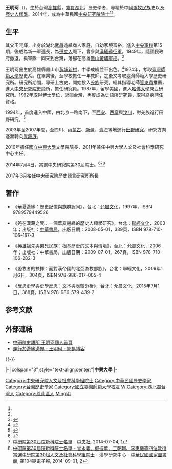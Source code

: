 {{Infobox Officeholder
| name = 王明珂<br />Micheal Wang
| nickname = 
| image =
| order=中央研究院院士
| sex = 男
| birth_date ={{birth_year_and _age|1952}}
| birth_place = {{ROC}} [[高雄縣|高雄縣]][[鳳山市|鳳山市]]
| death_date =
| death_place =
| Native place =
| nationality = {{ROC}}
| 居住地 ={{TWN}}[[台北市|台北市]]
| 職業 = 歷史學者
| party = 
| parents = 
| relatives = 
| spouse = 
| children = 
| 伴侶 =
| profession = 
| website = 
| educate=
*[[國立鳳山高級中學|鳳山高中]]
*[[國立臺灣師範大學|國立臺灣師範大學]]歷史學系
*[[國立臺灣師範大學|國立臺灣師範大學]]歷史學研究所碩士
*[[哈佛大學|哈佛大學]]東亞研究所博士
|past=
*[[中央研究院|中央研究院]]歷史語言研究所助理研究員
*[[中央研究院|中央研究院]]歷史語言研究所副研究員
*[[國立臺灣師範大學|國立臺灣師範大學]]歷史學系兼任副教授
*[[東吳大學|東吳大學]] 歷史學系兼任副教授
*[[國立政治大學|國立政治大學]] 民族系兼任副教授
*[[國立台灣大學|國立台灣大學]]人類學系副教授
*[[國立中興大學|國立中興大學]]歷史學系主任
*[[國立中興大學|國立中興大學]]文學院院長
*[[國立中興大學|國立中興大學]]人文社會研究中心主任
*[[中央研究院|中央研究院]]院士
*[[中央研究院|中央研究院]]歷史語言研究所所長
|work=
* 《華夏邊緣──歷史記憶與族群認同》
* 《羌在漢藏之間：一個華夏邊緣的歷史人類學研究》
}}

'''王明珂'''（{{bd|1952年||||}}），生於台灣[[高雄縣|高雄縣]]，[[籍貫|籍貫]][[湖北|湖北]]，歷史學者，專精於中國[[游牧民族|游牧民族]]史以及[[歷史人類學|歷史人類學]]。2014年，成為中華民國[[中央研究院院士|中央研究院院士]]<ref name="cna-201407040006"/><ref name="ccs-ncl-2014-0901-3939"/>。

==生平==
其父王光輝，出身於湖北[[武昌|武昌]]造紙商人家庭，自幼家境富裕。進入[[中央軍校|中央軍校]]第15期，後成為新一軍連長，為[[孫立人|孫立人]]麾下，曾參與[[滇緬遠征軍|滇緬遠征軍]]。1949年，隨國民政府撤退，與軍隊一同來到台灣，落腳在高雄[[鳳山區|鳳山]][[黃埔軍校|黃埔軍校]]。<ref>{{cite web|url=http://www.infzm.com/content/45883|title=父亲那场永不止息的战争|publisher=《[[南方周末|南方周末]]》|date=2010年6月3日|accessdate=2014年8月6日|deadurl=yes|archiveurl=https://web.archive.org/web/20140810111716/http://www.infzm.com/content/45883|archivedate=2014年8月10日}}</ref>

王明珂出生於高雄縣鳳山市[[黃埔新村|黃埔新村]]，中學成績並不出色。<ref>{{cite web|url=http://zqb.cyol.com/html/2011-12/07/nw.D110000zgqnb_20111207_3-10.htm|title=王明珂：混过“太保”的教授|author=张彦武|publisher=《[[中国青年报|中国青年报]]》|date=2011年12月0日|accessdate=2014年8月6日|archive-date=2015年7月20日|archive-url=https://web.archive.org/web/20150720234100/http://zqb.cyol.com/html/2011-12/07/nw.D110000zgqnb_20111207_3-10.htm|dead-url=no}}</ref>1974年，考取[[臺灣師範大學|臺灣師範大學]]歷史系。在畢業後，至學校擔任一年教師，之後又考取臺灣師範大學歷史研究所。研究所期間，專研上古史，開始投入[[羌族|羌族]]研究。經其指導老師[[管東貴|管東貴]]推薦，進入[[中央研究院|中央研究院]]史語所，擔任研究員。1987年，留學美國，進入[[哈佛大學|哈佛大學]]東亞研究所。1992年取得博士學位，返回台灣，再度成為史語所研究員，取得終身聘任資格。

1994年，首度進入中國，由北京一路南下，至[[西安|西安]]、[[西寧|西寧]]與[[汶川|汶川]]，對羌族進行田野研究。<ref>{{cite web|url=http://www.gmw.cn/content/2009-11/15/content_1006247.htm|title=王明珂：宁愿做台湾学界的“毒药猫”|publisher=[[光明网_(中国)|光明网]]|date=2009年11月15日|accessdate=2014年8月6日}}</ref>

2003年至2007年間，至四川、[[內蒙古|內蒙古]]、[[新疆|新疆]]、[[青海|青海]]等地進行[[田野調查|田野研究]]，研究方向逐漸轉向[[康區|康]][[藏族|藏族]]。

2010年擔任[[國立中興大學|國立中興大學]]文學院院長，2011年兼任中興大學人文及社會科學研究中心主任。

2014年7月4日，當選中央研究院第30屆院士。<ref>{{cite news|title=新科院士王明珂 屢讓中共頭痛|url=http://udn.com/NEWS/BREAKINGNEWS/BREAKINGNEWS1/8784000.shtml|newspaper=[[聯合報|聯合報]]|date=2014-07-04|archiveurl=https://web.archive.org/web/20140707063636/http://udn.com/NEWS/BREAKINGNEWS/BREAKINGNEWS1/8784000.shtml|archivedate=2014-07-07|deadurl=yes}}</ref><ref name="cna-201407040006">[http://www.cna.com.tw/gpho/201407040006.aspx 中研院第30屆院新科院士名單] {{Wayback|url=http://www.cna.com.tw/gpho/201407040006.aspx |date=20140826114434 }} - [[中央社|中央社]], 2014-07-04, [http://web.archive.org/web/*/http://www.cna.com.tw/gpho/201407040006.aspx]</ref><ref name="ccs-ncl-2014-0901-3939">[http://ccs.ncl.edu.tw/new/content_list.aspx?&main_type=03&epaper_num=104&send_time=2014/9/1#detail_3939 中研院第30屆院新科院士名單 - 曾永義、臧振華、王明珂、李惠儀等四位教授當選中研院第30屆人文及社會科學組院士]{{Dead link|date=2019年6月 |bot=InternetArchiveBot |fix-attempted=yes }} - 漢學研究中心 - [[國家圖書館_(中華民國)|中華民國國家圖書館]], 第104期電子報, 2014-09-01, [http://web.archive.org/web/*/http://ccs.ncl.edu.tw/new/content_list.aspx?&main_type=03&epaper_num=104&send_time=2014/9/1#detail_3939]</ref>

2017年3月接任中央研究院歷史語言研究所所長

==著作==
*{{zh-tw}}《華夏邊緣：歷史記憶與族群認同》，台北：[[允晨文化|允晨文化]]，1997年，ISBN 9789579449526
*{{zh-tw}}《羌在漢藏之間：一個華夏邊緣的歷史人類學研究》，台北：[[聯經文化|聯經文化]]，2003年；{{zh-cn}}出版社：[[中華書局|中華書局]]，出版日期：2008-05-01，339頁，ISBN 978-710-106-167-3
*{{zh-tw}}《英雄祖先與弟兄民族：根基歷史的文本與情境》，台北：允晨文化，2006年；{{zh-cn}}出版社：中華書局，出版日期：2009-07-01，267頁，ISBN 978-710-106-282-3
*{{zh-tw}}《游牧者的抉擇：面對漢帝國的北亞游牧部族》，台北：聯經文化，2009年1月6日，304頁，ISBN 978-986-017-005-4
*{{zh-tw}}《反思史學與史學反思：文本與表徵分析》，台北：允晨文化，2015年7月1日，368頁，ISBN 978-986-579-439-2

== 参考文献 ==
{{Reflist|30em}}

== 外部連結 ==
* [https://www2.ihp.sinica.edu.tw/staffProfile.php?TM=3&M=1&uid=15 中研院史語所 王明珂個人首頁] {{Wayback|url=https://www2.ihp.sinica.edu.tw/staffProfile.php?TM=3&M=1&uid=15 |date=20140810060149 }}
* [https://web.archive.org/web/20150407041127/http://blog.163.com/wang_mingke/ 穿行於邊緣邊界 - 王明珂 - 網易博客]
{{Authority control}}
{{-}}
{{中央研究院第三十届院士}}


{{start box}}
{{s-edu}}
|-
|colspan="3" style="text-align:center;"|'''<!-- 注释出：[[File:National_Chung_Hsing_University.svg|20px]] -->[[國立中興大學|中興大學]]'''
|-
{{s-before|[[林富士|林富士]]}}
{{s-title|[[國立中興大學文學院|國立中興大學文學院]]院長<br><small>第十九任<br>2010年8月1日－2013年7月31日}}
{{s-after|陳淑卿}}
{{end box}}


{{DEFAULTSORT:W王}}
[[Category:中央研究院人文及社會科學組院士|Category:中央研究院人文及社會科學組院士]]
[[Category:中華民國歷史學家|Category:中華民國歷史學家]]
[[Category:台灣歷史學家|Category:台灣歷史學家]]
[[Category:國立臺灣師範大學校友|Category:國立臺灣師範大學校友]]
[[Category:哈佛大學校友|W]]
[[Category:湖北裔台灣人|Category:湖北裔台灣人]]
[[Category:鳳山區人|Category:鳳山區人]]
[[Category:王姓|Ming明]]